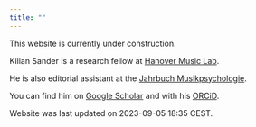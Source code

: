 ```yaml
---
title: ""
---
```


This website is currently under construction.

Kilian Sander is a research fellow at <a href="https://www.hml.hmtm-hannover.de/">Hanover Music Lab</a>.

He is also editorial assistant at the <a href="https://jbdgm.psychopen.eu/index.php/JBDGM/editorial_team">Jahrbuch Musikpsychologie</a>.

You can find him on <a href="https://scholar.google.com/citations?user=NsY6jwkAAAAJ&hl=de&oi=ao">Google Scholar</a> and with his <a href="https://orcid.org/0000-0003-3770-7483">ORCiD</a>.

Website was last updated on 2023-09-05 18:35 CEST.

